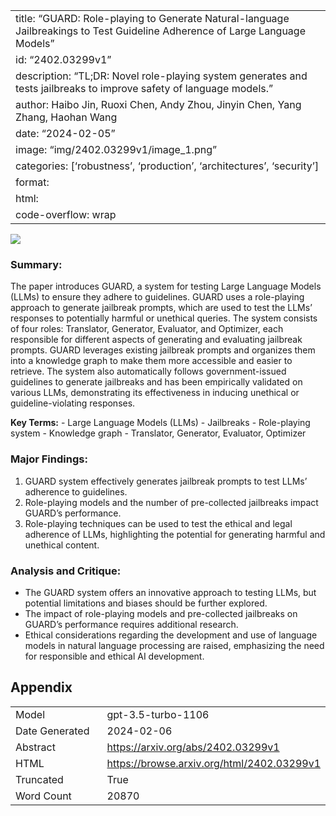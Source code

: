 
---
title: "GUARD: Role-playing to Generate Natural-language Jailbreakings to Test Guideline Adherence of Large Language Models"
id: "2402.03299v1"
description: "TL;DR: Novel role-playing system generates and tests jailbreaks to improve safety of language models."
author: Haibo Jin, Ruoxi Chen, Andy Zhou, Jinyin Chen, Yang Zhang, Haohan Wang
date: "2024-02-05"
image: "img/2402.03299v1/image_1.png"
categories: ['robustness', 'production', 'architectures', 'security']
format:
  html:
    code-overflow: wrap
---

![](img/2402.03299v1/image_1.png)

### Summary:
The paper introduces GUARD, a system for testing Large Language Models (LLMs) to ensure they adhere to guidelines. GUARD uses a role-playing approach to generate jailbreak prompts, which are used to test the LLMs' responses to potentially harmful or unethical queries. The system consists of four roles: Translator, Generator, Evaluator, and Optimizer, each responsible for different aspects of generating and evaluating jailbreak prompts. GUARD leverages existing jailbreak prompts and organizes them into a knowledge graph to make them more accessible and easier to retrieve. The system also automatically follows government-issued guidelines to generate jailbreaks and has been empirically validated on various LLMs, demonstrating its effectiveness in inducing unethical or guideline-violating responses.

**Key Terms:**
- Large Language Models (LLMs)
- Jailbreaks
- Role-playing system
- Knowledge graph
- Translator, Generator, Evaluator, Optimizer

### Major Findings:
1. GUARD system effectively generates jailbreak prompts to test LLMs' adherence to guidelines.
2. Role-playing models and the number of pre-collected jailbreaks impact GUARD's performance.
3. Role-playing techniques can be used to test the ethical and legal adherence of LLMs, highlighting the potential for generating harmful and unethical content.

### Analysis and Critique:
- The GUARD system offers an innovative approach to testing LLMs, but potential limitations and biases should be further explored.
- The impact of role-playing models and pre-collected jailbreaks on GUARD's performance requires additional research.
- Ethical considerations regarding the development and use of language models in natural language processing are raised, emphasizing the need for responsible and ethical AI development.

## Appendix

|          |          |
|----------|----------|
| Model     | gpt-3.5-turbo-1106       |
| Date Generated     | 2024-02-06       |
| Abstract | [https://arxiv.org/abs/2402.03299v1](https://arxiv.org/abs/2402.03299v1)        |
| HTML     | [https://browse.arxiv.org/html/2402.03299v1](https://browse.arxiv.org/html/2402.03299v1)       |
| Truncated       | True       |
| Word Count       | 20870       |